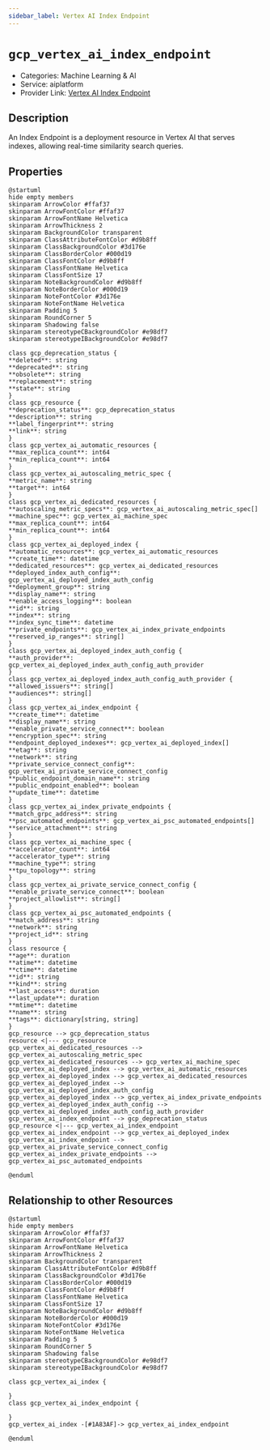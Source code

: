 ```yaml
---
sidebar_label: Vertex AI Index Endpoint
---
```


# `gcp_vertex_ai_index_endpoint`

- Categories: Machine Learning & AI
- Service: aiplatform
- Provider Link: [Vertex AI Index Endpoint](https://cloud.google.com/docs)

## Description

An Index Endpoint is a deployment resource in Vertex AI that serves indexes, allowing real-time similarity search queries.

## Properties

<ZoomPanPinch>

```kroki imgType="plantuml" imgAlt="Diagram of Vertex AI Index Endpoint data model"
@startuml
hide empty members
skinparam ArrowColor #ffaf37
skinparam ArrowFontColor #ffaf37
skinparam ArrowFontName Helvetica
skinparam ArrowThickness 2
skinparam BackgroundColor transparent
skinparam ClassAttributeFontColor #d9b8ff
skinparam ClassBackgroundColor #3d176e
skinparam ClassBorderColor #000d19
skinparam ClassFontColor #d9b8ff
skinparam ClassFontName Helvetica
skinparam ClassFontSize 17
skinparam NoteBackgroundColor #d9b8ff
skinparam NoteBorderColor #000d19
skinparam NoteFontColor #3d176e
skinparam NoteFontName Helvetica
skinparam Padding 5
skinparam RoundCorner 5
skinparam Shadowing false
skinparam stereotypeCBackgroundColor #e98df7
skinparam stereotypeIBackgroundColor #e98df7

class gcp_deprecation_status {
**deleted**: string
**deprecated**: string
**obsolete**: string
**replacement**: string
**state**: string
}
class gcp_resource {
**deprecation_status**: gcp_deprecation_status
**description**: string
**label_fingerprint**: string
**link**: string
}
class gcp_vertex_ai_automatic_resources {
**max_replica_count**: int64
**min_replica_count**: int64
}
class gcp_vertex_ai_autoscaling_metric_spec {
**metric_name**: string
**target**: int64
}
class gcp_vertex_ai_dedicated_resources {
**autoscaling_metric_specs**: gcp_vertex_ai_autoscaling_metric_spec[]
**machine_spec**: gcp_vertex_ai_machine_spec
**max_replica_count**: int64
**min_replica_count**: int64
}
class gcp_vertex_ai_deployed_index {
**automatic_resources**: gcp_vertex_ai_automatic_resources
**create_time**: datetime
**dedicated_resources**: gcp_vertex_ai_dedicated_resources
**deployed_index_auth_config**: gcp_vertex_ai_deployed_index_auth_config
**deployment_group**: string
**display_name**: string
**enable_access_logging**: boolean
**id**: string
**index**: string
**index_sync_time**: datetime
**private_endpoints**: gcp_vertex_ai_index_private_endpoints
**reserved_ip_ranges**: string[]
}
class gcp_vertex_ai_deployed_index_auth_config {
**auth_provider**: gcp_vertex_ai_deployed_index_auth_config_auth_provider
}
class gcp_vertex_ai_deployed_index_auth_config_auth_provider {
**allowed_issuers**: string[]
**audiences**: string[]
}
class gcp_vertex_ai_index_endpoint {
**create_time**: datetime
**display_name**: string
**enable_private_service_connect**: boolean
**encryption_spec**: string
**endpoint_deployed_indexes**: gcp_vertex_ai_deployed_index[]
**etag**: string
**network**: string
**private_service_connect_config**: gcp_vertex_ai_private_service_connect_config
**public_endpoint_domain_name**: string
**public_endpoint_enabled**: boolean
**update_time**: datetime
}
class gcp_vertex_ai_index_private_endpoints {
**match_grpc_address**: string
**psc_automated_endpoints**: gcp_vertex_ai_psc_automated_endpoints[]
**service_attachment**: string
}
class gcp_vertex_ai_machine_spec {
**accelerator_count**: int64
**accelerator_type**: string
**machine_type**: string
**tpu_topology**: string
}
class gcp_vertex_ai_private_service_connect_config {
**enable_private_service_connect**: boolean
**project_allowlist**: string[]
}
class gcp_vertex_ai_psc_automated_endpoints {
**match_address**: string
**network**: string
**project_id**: string
}
class resource {
**age**: duration
**atime**: datetime
**ctime**: datetime
**id**: string
**kind**: string
**last_access**: duration
**last_update**: duration
**mtime**: datetime
**name**: string
**tags**: dictionary[string, string]
}
gcp_resource --> gcp_deprecation_status
resource <|--- gcp_resource
gcp_vertex_ai_dedicated_resources --> gcp_vertex_ai_autoscaling_metric_spec
gcp_vertex_ai_dedicated_resources --> gcp_vertex_ai_machine_spec
gcp_vertex_ai_deployed_index --> gcp_vertex_ai_automatic_resources
gcp_vertex_ai_deployed_index --> gcp_vertex_ai_dedicated_resources
gcp_vertex_ai_deployed_index --> gcp_vertex_ai_deployed_index_auth_config
gcp_vertex_ai_deployed_index --> gcp_vertex_ai_index_private_endpoints
gcp_vertex_ai_deployed_index_auth_config --> gcp_vertex_ai_deployed_index_auth_config_auth_provider
gcp_vertex_ai_index_endpoint --> gcp_deprecation_status
gcp_resource <|--- gcp_vertex_ai_index_endpoint
gcp_vertex_ai_index_endpoint --> gcp_vertex_ai_deployed_index
gcp_vertex_ai_index_endpoint --> gcp_vertex_ai_private_service_connect_config
gcp_vertex_ai_index_private_endpoints --> gcp_vertex_ai_psc_automated_endpoints

@enduml
```

</ZoomPanPinch>

## Relationship to other Resources

<ZoomPanPinch>

```kroki imgType="plantuml" imgAlt="Diagram of Vertex AI Index Endpoint resource relationships"
@startuml
hide empty members
skinparam ArrowColor #ffaf37
skinparam ArrowFontColor #ffaf37
skinparam ArrowFontName Helvetica
skinparam ArrowThickness 2
skinparam BackgroundColor transparent
skinparam ClassAttributeFontColor #d9b8ff
skinparam ClassBackgroundColor #3d176e
skinparam ClassBorderColor #000d19
skinparam ClassFontColor #d9b8ff
skinparam ClassFontName Helvetica
skinparam ClassFontSize 17
skinparam NoteBackgroundColor #d9b8ff
skinparam NoteBorderColor #000d19
skinparam NoteFontColor #3d176e
skinparam NoteFontName Helvetica
skinparam Padding 5
skinparam RoundCorner 5
skinparam Shadowing false
skinparam stereotypeCBackgroundColor #e98df7
skinparam stereotypeIBackgroundColor #e98df7

class gcp_vertex_ai_index {

}
class gcp_vertex_ai_index_endpoint {

}
gcp_vertex_ai_index -[#1A83AF]-> gcp_vertex_ai_index_endpoint

@enduml
```

</ZoomPanPinch>
